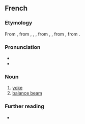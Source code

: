 ==French==

===Etymology===
From {{inh|fr|frm|joug}}, from {{inh|fr|fro|jug}}, {{m|fro|jou}}, {{m|fro|jof}}, from {{inh|fr|la|jugum}}, {{m|la|iugum}}, from {{inh|fr|itc-pro|*jugom}}, from {{inh|fr|ine-pro|*yugóm}}.

===Pronunciation===
* {{fr-IPA}}
* {{homophones|fr|joue|jouent|joues|jougs}}

===Noun===
{{fr-noun|m}}

# [[yoke]]
# [[balance beam]]

===Further reading===
* {{R:TLFi}}